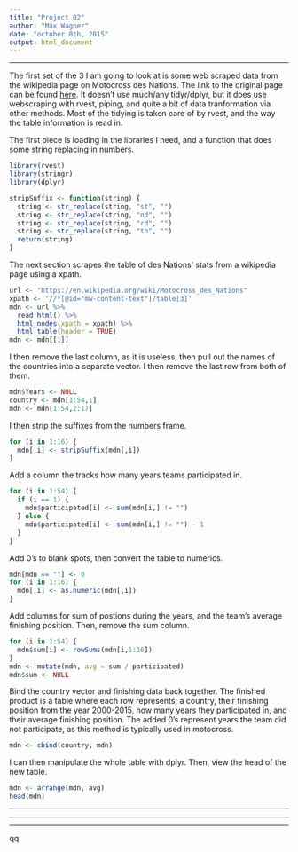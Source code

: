 ```yaml
---
title: "Project 02"
author: "Max Wagner"
date: "october 8th, 2015"
output: html_document
---
```

***

The first set of the 3 I am going to look at is some web scraped data from the wikipedia page on Motocross des Nations. The link to the original page can be found [here](https://en.wikipedia.org/wiki/Motocross_des_Nations). It doesn't use much/any tidyr/dplyr, but it does use webscraping with rvest, piping, and quite a bit of data tranformation via other methods. Most of the tidying is taken care of by rvest, and the way the table information is read in.

The first piece is loading in the libraries I need, and a function that does some string replacing in numbers.
```r
library(rvest)
library(stringr)
library(dplyr)

stripSuffix <- function(string) {
  string <- str_replace(string, "st", "")
  string <- str_replace(string, "nd", "")
  string <- str_replace(string, "rd", "")
  string <- str_replace(string, "th", "")
  return(string)
}
```

The next section scrapes the table of des Nations' stats from a wikipedia page using a xpath.
```r
url <- "https://en.wikipedia.org/wiki/Motocross_des_Nations"
xpath <- '//*[@id="mw-content-text"]/table[3]'
mdn <- url %>%
  read_html() %>%
  html_nodes(xpath = xpath) %>%
  html_table(header = TRUE)
mdn <- mdn[[1]]
```

I then remove the last column, as it is useless, then pull out the names of the countries into a separate vector. I then remove the last row from both of them.
```r
mdn$Years <- NULL
country <- mdn[1:54,1]
mdn <- mdn[1:54,2:17]
```

I then strip the suffixes from the numbers frame.
```r
for (i in 1:16) {
  mdn[,i] <- stripSuffix(mdn[,i])
}
```

Add a column the tracks how many years teams participated in.
```r
for (i in 1:54) {
  if (i == 1) {
    mdn$participated[i] <- sum(mdn[i,] != "")
  } else {
    mdn$participated[i] <- sum(mdn[i,] != "") - 1
  }
}
```

Add 0's to blank spots, then convert the table to numerics.
```r
mdn[mdn == ""] <- 0
for (i in 1:16) {
  mdn[,i] <- as.numeric(mdn[,i])
}
```

Add columns for sum of postions during the years, and the team's average finishing position. Then, remove the sum column.
```r
for (i in 1:54) {
  mdn$sum[i] <- rowSums(mdn[i,1:16])
}
mdn <- mutate(mdn, avg = sum / participated)
mdn$sum <- NULL
```

Bind the country vector and finishing data back together. The finished product is a table where each row represents; a country, their finishing position from the year 2000-2015, how many years they participated in, and their average finishing position. The added 0's represent years the team did not participate, as this method is typically used in motocross.
```r
mdn <- cbind(country, mdn)
```

I can then manipulate the whole table with dplyr. Then, view the head of the new table.
```r
mdn <- arrange(mdn, avg)
head(mdn)
```

***
***
***

qq